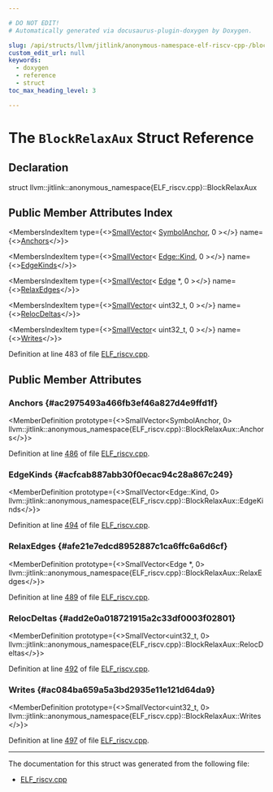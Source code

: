```yaml
---

# DO NOT EDIT!
# Automatically generated via docusaurus-plugin-doxygen by Doxygen.

slug: /api/structs/llvm/jitlink/anonymous-namespace-elf-riscv-cpp-/blockrelaxaux
custom_edit_url: null
keywords:
  - doxygen
  - reference
  - struct
toc_max_heading_level: 3

---
```





# The `BlockRelaxAux` Struct Reference

<DoxygenPage pluginConfig={pluginConfig}>



## Declaration

<CodeBlock>struct llvm::jitlink::anonymous_namespace{ELF_riscv.cpp}::BlockRelaxAux</CodeBlock>

## Public Member Attributes Index

<MembersIndex>

<MembersIndexItem
  type={<><a href="/docs/api/classes/llvm/smallvector">SmallVector</a>&lt; <a href="/docs/api/structs/llvm/jitlink/anonymous-namespace-elf-riscv-cpp-/symbolanchor">SymbolAnchor</a>, 0 &gt;</>}
  name={<><a href="#ac2975493a466fb3ef46a827d4e9ffd1f">Anchors</a></>}>
</MembersIndexItem>

<MembersIndexItem
  type={<><a href="/docs/api/classes/llvm/smallvector">SmallVector</a>&lt; <a href="/docs/api/classes/llvm/jitlink/edge/#af18145da213e6c4033b368d657e80baa">Edge::Kind</a>, 0 &gt;</>}
  name={<><a href="#acfcab887abb30f0ecac94c28a867c249">EdgeKinds</a></>}>
</MembersIndexItem>

<MembersIndexItem
  type={<><a href="/docs/api/classes/llvm/smallvector">SmallVector</a>&lt; <a href="/docs/api/classes/llvm/jitlink/edge">Edge</a> &#42;, 0 &gt;</>}
  name={<><a href="#afe21e7edcd8952887c1ca6ffc6a6d6cf">RelaxEdges</a></>}>
</MembersIndexItem>

<MembersIndexItem
  type={<><a href="/docs/api/classes/llvm/smallvector">SmallVector</a>&lt; uint32&#95;t, 0 &gt;</>}
  name={<><a href="#add2e0a018721915a2c33df0003f02801">RelocDeltas</a></>}>
</MembersIndexItem>

<MembersIndexItem
  type={<><a href="/docs/api/classes/llvm/smallvector">SmallVector</a>&lt; uint32&#95;t, 0 &gt;</>}
  name={<><a href="#ac084ba659a5a3bd2935e11e121d64da9">Writes</a></>}>
</MembersIndexItem>

</MembersIndex>


Definition at line 483 of file <a href="/docs/api/files/lib/lib/executionengine/lib/executionengine/jitlink/elf-riscv-cpp">ELF&#95;riscv.cpp</a>.

<SectionDefinition>

## Public Member Attributes

### Anchors {#ac2975493a466fb3ef46a827d4e9ffd1f}

<MemberDefinition
  prototype={<>SmallVector&lt;SymbolAnchor, 0&gt; llvm::jitlink::anonymous&#95;namespace&#123;ELF&#95;riscv.cpp&#125;::BlockRelaxAux::Anchors</>}>

Definition at line <a href="/docs/api/files/lib/lib/executionengine/lib/executionengine/jitlink/elf-riscv-cpp/#l00486">486</a> of file <a href="/docs/api/files/lib/lib/executionengine/lib/executionengine/jitlink/elf-riscv-cpp">ELF&#95;riscv.cpp</a>.
</MemberDefinition>

### EdgeKinds {#acfcab887abb30f0ecac94c28a867c249}

<MemberDefinition
  prototype={<>SmallVector&lt;Edge::Kind, 0&gt; llvm::jitlink::anonymous&#95;namespace&#123;ELF&#95;riscv.cpp&#125;::BlockRelaxAux::EdgeKinds</>}>

Definition at line <a href="/docs/api/files/lib/lib/executionengine/lib/executionengine/jitlink/elf-riscv-cpp/#l00494">494</a> of file <a href="/docs/api/files/lib/lib/executionengine/lib/executionengine/jitlink/elf-riscv-cpp">ELF&#95;riscv.cpp</a>.
</MemberDefinition>

### RelaxEdges {#afe21e7edcd8952887c1ca6ffc6a6d6cf}

<MemberDefinition
  prototype={<>SmallVector&lt;Edge &#42;, 0&gt; llvm::jitlink::anonymous&#95;namespace&#123;ELF&#95;riscv.cpp&#125;::BlockRelaxAux::RelaxEdges</>}>

Definition at line <a href="/docs/api/files/lib/lib/executionengine/lib/executionengine/jitlink/elf-riscv-cpp/#l00489">489</a> of file <a href="/docs/api/files/lib/lib/executionengine/lib/executionengine/jitlink/elf-riscv-cpp">ELF&#95;riscv.cpp</a>.
</MemberDefinition>

### RelocDeltas {#add2e0a018721915a2c33df0003f02801}

<MemberDefinition
  prototype={<>SmallVector&lt;uint32&#95;t, 0&gt; llvm::jitlink::anonymous&#95;namespace&#123;ELF&#95;riscv.cpp&#125;::BlockRelaxAux::RelocDeltas</>}>

Definition at line <a href="/docs/api/files/lib/lib/executionengine/lib/executionengine/jitlink/elf-riscv-cpp/#l00492">492</a> of file <a href="/docs/api/files/lib/lib/executionengine/lib/executionengine/jitlink/elf-riscv-cpp">ELF&#95;riscv.cpp</a>.
</MemberDefinition>

### Writes {#ac084ba659a5a3bd2935e11e121d64da9}

<MemberDefinition
  prototype={<>SmallVector&lt;uint32&#95;t, 0&gt; llvm::jitlink::anonymous&#95;namespace&#123;ELF&#95;riscv.cpp&#125;::BlockRelaxAux::Writes</>}>

Definition at line <a href="/docs/api/files/lib/lib/executionengine/lib/executionengine/jitlink/elf-riscv-cpp/#l00497">497</a> of file <a href="/docs/api/files/lib/lib/executionengine/lib/executionengine/jitlink/elf-riscv-cpp">ELF&#95;riscv.cpp</a>.
</MemberDefinition>

</SectionDefinition>

<hr/>

The documentation for this struct was generated from the following file:

<ul>
<li><a href="/docs/api/files/lib/lib/executionengine/lib/executionengine/jitlink/elf-riscv-cpp">ELF_riscv.cpp</a></li>
</ul>

</DoxygenPage>
